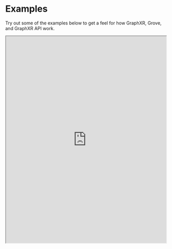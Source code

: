 # Examples

Try out some of the examples below to get a feel for how GraphXR, Grove, and GraphXR API work.

<iframe
  width="100%"
  height="650"
  src="https://graphxrdev.kineviz.com/share/643230e9b5ebb7c43e170f4e/GraphXR%20API/64338744c3116ca0d22c50ef/empty?groveUserId=600f2ed8885889005b2d91fd&groveProjectId=643230e9b5ebb7c43e170f4e&groveFileKey=Examples&groveFullscreen=true&groveReadonly=true&groveBlockMode=show"
/>